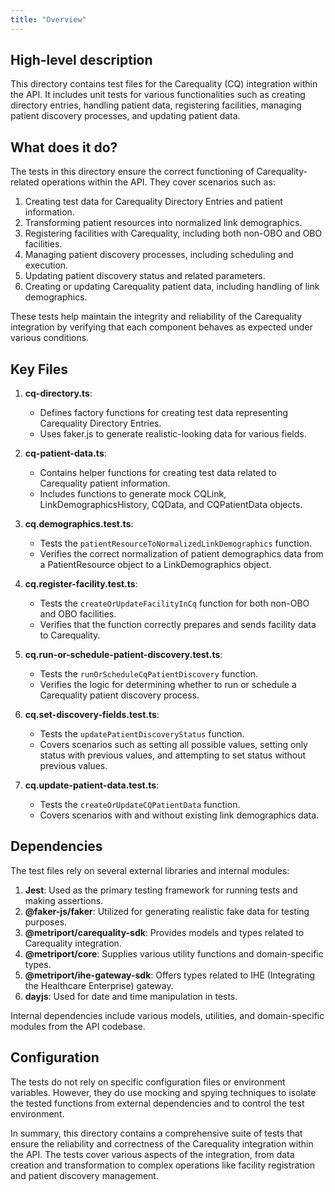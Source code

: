 ```yaml
---
title: "Overview"
---
```


## High-level description
This directory contains test files for the Carequality (CQ) integration within the API. It includes unit tests for various functionalities such as creating directory entries, handling patient data, registering facilities, managing patient discovery processes, and updating patient data.

## What does it do?
The tests in this directory ensure the correct functioning of Carequality-related operations within the API. They cover scenarios such as:

1. Creating test data for Carequality Directory Entries and patient information.
2. Transforming patient resources into normalized link demographics.
3. Registering facilities with Carequality, including both non-OBO and OBO facilities.
4. Managing patient discovery processes, including scheduling and execution.
5. Updating patient discovery status and related parameters.
6. Creating or updating Carequality patient data, including handling of link demographics.

These tests help maintain the integrity and reliability of the Carequality integration by verifying that each component behaves as expected under various conditions.

## Key Files

1. **cq-directory.ts**: 
   - Defines factory functions for creating test data representing Carequality Directory Entries.
   - Uses faker.js to generate realistic-looking data for various fields.

2. **cq-patient-data.ts**:
   - Contains helper functions for creating test data related to Carequality patient information.
   - Includes functions to generate mock CQLink, LinkDemographicsHistory, CQData, and CQPatientData objects.

3. **cq.demographics.test.ts**:
   - Tests the `patientResourceToNormalizedLinkDemographics` function.
   - Verifies the correct normalization of patient demographics data from a PatientResource object to a LinkDemographics object.

4. **cq.register-facility.test.ts**:
   - Tests the `createOrUpdateFacilityInCq` function for both non-OBO and OBO facilities.
   - Verifies that the function correctly prepares and sends facility data to Carequality.

5. **cq.run-or-schedule-patient-discovery.test.ts**:
   - Tests the `runOrScheduleCqPatientDiscovery` function.
   - Verifies the logic for determining whether to run or schedule a Carequality patient discovery process.

6. **cq.set-discovery-fields.test.ts**:
   - Tests the `updatePatientDiscoveryStatus` function.
   - Covers scenarios such as setting all possible values, setting only status with previous values, and attempting to set status without previous values.

7. **cq.update-patient-data.test.ts**:
   - Tests the `createOrUpdateCQPatientData` function.
   - Covers scenarios with and without existing link demographics data.

## Dependencies
The test files rely on several external libraries and internal modules:

1. **Jest**: Used as the primary testing framework for running tests and making assertions.
2. **@faker-js/faker**: Utilized for generating realistic fake data for testing purposes.
3. **@metriport/carequality-sdk**: Provides models and types related to Carequality integration.
4. **@metriport/core**: Supplies various utility functions and domain-specific types.
5. **@metriport/ihe-gateway-sdk**: Offers types related to IHE (Integrating the Healthcare Enterprise) gateway.
6. **dayjs**: Used for date and time manipulation in tests.

Internal dependencies include various models, utilities, and domain-specific modules from the API codebase.

## Configuration
The tests do not rely on specific configuration files or environment variables. However, they do use mocking and spying techniques to isolate the tested functions from external dependencies and to control the test environment.

In summary, this directory contains a comprehensive suite of tests that ensure the reliability and correctness of the Carequality integration within the API. The tests cover various aspects of the integration, from data creation and transformation to complex operations like facility registration and patient discovery management.